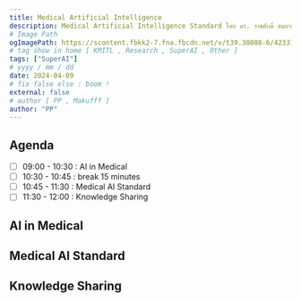 ```yaml
---
title: Medical Artificial Intelligence
description: Medical Artificial Intelligence Standard โดย ดร. ราชศักดิ์ สมยานนทนากุล
# Image Path
ogImagePath: https://scontent.fbkk2-7.fna.fbcdn.net/v/t39.30808-6/423313198_896405152492020_1807881690440319587_n.jpg?_nc_cat=108&ccb=1-7&_nc_sid=5f2048&_nc_eui2=AeGYSfCZlwK5J9agwDfXz_Dz9l1__gpxvt_2XX_-CnG-3xkAOLfneAAhcD_Pm6-byIKV9bO-fFDzIT-qqt5Ircew&_nc_ohc=mo859-Z5NdEAb7Q1Sts&_nc_ht=scontent.fbkk2-7.fna&oh=00_AfBIdx5RRwI2_bRAJq7_8HHBaDBr7lrgehmDChuyGVYYRw&oe=661A6F51
# tag show in home [ KMITL , Research , SuperAI , Other ]
tags: ["SuperAI"]
# yyyy / mm / dd
date: 2024-04-09
# fix false else : boom !
external: false
# author [ PP , Makufff ]
author: "PP"
---
```


## Agenda
- [ ] 09:00 - 10:30 : AI in Medical
- [ ] 10:30 - 10:45 : break 15 minutes
- [ ] 10:45 - 11:30 : Medical AI Standard
- [ ] 11:30 - 12:00 : Knowledge Sharing

## AI in Medical

## Medical AI Standard

## Knowledge Sharing